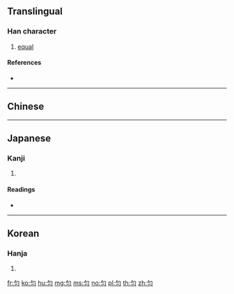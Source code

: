 {{also|勻}}
==Translingual==

===Han character===
{{Han char|rn=20|rad=勹|as=02|sn=4|four=|canj=PIM|ids=⿹勹冫}}

# [[equal]]

====References====
* {{Han ref|kx=0150.241|dkj=02497|hdz=10255.010|uh=5300|ud=21248}}

----

==Chinese==
{{zh-see|勻}}

----

==Japanese==

===Kanji===
{{ja-kanji|grade=|rs=勹02}}

# {{defn|lang=ja|sort=勹02}}

====Readings====
* {{ja-readings|on=[[いん]] (in)|kun=[[すくない]] (sukunai), [[ひとしい]] (hitoshii)}}

----

==Korean==

===Hanja===
{{ko-hanja|hangeul=[[균]], [[윤]]|rv=gyun, yun|mr=kyun, yun}}

# {{defn|lang=ko|sort=勹02}}

[[fr:匀]]
[[ko:匀]]
[[hu:匀]]
[[mg:匀]]
[[ms:匀]]
[[no:匀]]
[[pl:匀]]
[[th:匀]]
[[zh:匀]]